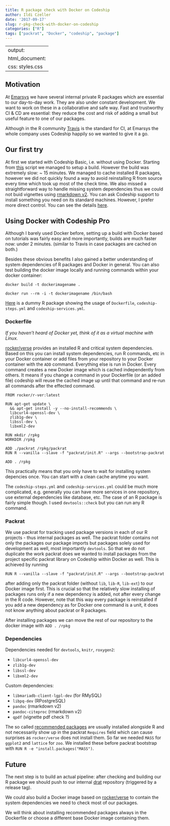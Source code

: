 ```yaml
---
title: R package check with Docker on Codeship
author: Ildi Czeller
date: '2017-09-17'
slug: r-pkg-check-with-docker-on-codeship
categories: ["R"]
tags: ["packrat", "Docker", "codeship", "package"]
---
```


---
output: 
  html_document:
    css: styles.css
---

## Motivation

At [Emarsys](https://www.emarsys.com/en-uk/) we have several internal private R packages which are essential to our day-to-day work. They are also under constant development. We want to work on these in a collaborative and safe way. Fast and trustworthy CI & CD are essential: they reduce the cost and risk of adding a small but useful feature to one of our packages.

Although in the R community [Travis](https://travis-ci.org/) is the standard for CI, at Emarsys the whole company uses Codeship happily so we wanted to give it a go.

## Our first try

At first we started with Codeship Basic, i.e. without using Docker. Starting from [this](https://github.com/codeship/scripts/blob/master/languages/r.sh) script we managed to setup a build. However the build was extremely slow: ~ 15 minutes. We managed to cache installed R packages, however we did not quickly found a way to avoid reinstalling R from source every time which took up most of the check time. We also missed a straightforward way to handle missing system dependencies thus we could not buid vignettes using [rmarkdown v2](https://blog.rstudio.com/2014/06/18/r-markdown-v2/). You can ask Codeship support to install something you need on its standard machines. However, I prefer more direct control. You can see the details [here](https://gist.github.com/czeildi/0e0e1df12b591963e6c8d0ba4abb4826).

## Using Docker with Codeship Pro

Although I barely used Docker before, setting up a build with Docker based on tutorials was fairly easy and more importantly, builds are much faster now: under 2 minutes. (similar to Travis in case packages are cached on both.)

Besides these obvious benefits I also gained a better understanding of system dependencies of R packages and Docker in general. You can also test building the docker image locally and running commands within your docker container:

`docker build -t dockerimagename .`

`docker run --rm -i -t dockerimagename /bin/bash`


[Here](https://github.com/czeildi/cs-docker-r-pkg-test) is a dummy R package showing the usage of `Dockerfile`, `codeship-steps.yml` and `codeship-services.yml`.

### Dockerfile

_If you haven't heard of Docker yet, think of it as a virtual machine with Linux._

[rocker/verse](https://hub.docker.com/r/rocker/verse/) provides an installed R and critical system dependencies. Based on this you can install system dependencies, run R commands, etc in your Docker container or add files from your repository to your Docker container with the `ADD` command. Everything else is run in Docker. Every command creates a new Docker image which is cached independently from others. It means if you change a command in your Dockerfile (or an added file) codeship will reuse the cached image up until that command and re-run all commands after the effected command.

```
FROM rocker/r-ver:latest

RUN apt-get update \
  && apt-get install -y --no-install-recommends \
  libcurl4-openssl-dev \
  zlib1g-dev \
  libssl-dev \
  libxml2-dev

RUN mkdir /rpkg
WORKDIR /rpkg

ADD ./packrat /rpkg/packrat
RUN R --vanilla --slave -f "packrat/init.R" --args --bootstrap-packrat

ADD . /rpkg
```

This practically means that you only have to wait for installing system depencies once. You can start with a clean cache anytime you want.

The `codeship-steps.yml` and `codeship-services.yml` could be much more complicated, e.g. generally you can have more services in one repository, use external dependencies like database, etc. The case of an R package is fairly simple though. I used `devtools::check` but you can run any R command.

### Packrat

We use packrat for tracking used package versions in each of our R projects - thus internal packages as well. The packrat folder contains not only the packages our package imports but packages solely used for development as well, most importantly `devtools`. So that we do not duplicate the work packrat does we wanted to install packages from the project specific packrat library on Codeship within Docker as well. This is achieved by running 

`RUN R --vanilla --slave -f "packrat/init.R" --args --bootstrap-packrat`

after adding only the packrat folder (without `lib`, `lib-R`, `lib-ext`) to our Docker image first. This is crucial so that the relatively slow installing of packages runs only if a new dependency is added, not after every change in the R code. However, note that this way every package is reinstalled if you add a new dependency as for Docker one command is a unit, it does not know anything about packrat or R packages.

After installing packages we can move the rest of our repository to the docker image with `ADD . /rpkg`

### Dependencies

Dependencies needed for `devtools`, `knitr`, `roxygen2`:

* `libcurl4-openssl-dev`
* `zlib1g-dev`
* `libssl-dev`
* `libxml2-dev`

Custom dependencies:

* `libmariadb-client-lgpl-dev` (for RMySQL)
* `libpq-dev` (RPostgreSQL)
* `pandoc` (rmarkdown v2)
* `pandoc-citeproc` (rmarkdown v2)
* `qpdf` (vignette pdf check ?)

The so called [recommended packages](https://stackoverflow.com/questions/9700799/what-is-difference-between-r-base-and-r-recommended-packages) are usually installed alongside R and not necessarily show up in the packrat `Requires` field which can cause surprises as `rocker/verse` does not install  them. So far we needed `MASS` for `ggplot2` and `lattice` for `zoo`. We installed these before packrat bootstrap with `RUN R -e "install.packages("MASS")`.


## Future

The next step is to build an actual pipeline: after checking and building our R package we should push to our internal [drat](https://github.com/eddelbuettel/drat) repository (triggered by a release tag).

We could also build a Docker image based on [rocker/verse](https://hub.docker.com/r/rocker/verse/) to contain the system dependencies we need to check most of our packages.

We will think about installing recommended packages always in the Dockerfile or choose a different base Docker image containing them.
